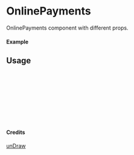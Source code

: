 
<Meta of={OnlinePayments} title="unDraw/OnlinePayments" />

# OnlinePayments

OnlinePayments component with different props.

#### Example

<Canvas of={OnlinePayments.Primary} />

## Usage

```ts
import { OnlinePayments } from "yadl-ui";

const Example = () => {
  return (
      <OnlinePayments />
  );
};

export default Example;
```

#### Credits
[unDraw](https://undraw.co/illustrations)
